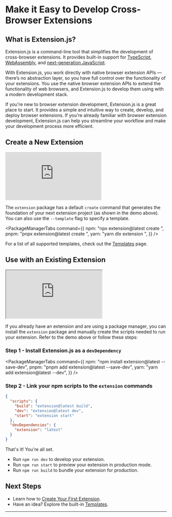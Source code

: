 
# Make it Easy to Develop Cross-Browser Extensions

## What is Extension.js?

Extension.js is a command-line tool that simplifies the development of cross-browser extensions. It provides built-in support for [TypeScript](/docs/guides/development/modern-javascript/typescript), [WebAssembly](/docs/guides/development/webassembly), and [next-generation JavaScript](/docs/guides/development/modern-javascript/overview).

With Extension.js, you work directly with native browser extension APIs — there’s no abstraction layer, so you have full control over the functionality of your extensions. You use the native browser extension APIs to extend the functionality of web browsers, and Extension.js to develop them using with a modern development stack.

If you're new to browser extension development, Extension.js is a great place to start. It provides a simple and intuitive way to create, develop, and deploy browser extensions. If you're already familiar with browser extension development, Extension.js can help you streamline your workflow and make your development process more efficient.

## Create a New Extension

<div
  style={{
    position: "relative",
    paddingBottom: "62.5%",
    height: 0,
  }}
>
  <iframe
    src="https://www.loom.com/embed/58e21900d693417db1e0e59c0a96c4b3?sid=80cf1003-7ed1-4f9d-a3fb-01c7876983ad"
    frameBorder="0"
    allowFullScreen
    style={{
      position: "absolute",
      top: 0,
      left: 0,
      width: "100%",
      height: "100%",
    }}
  ></iframe>
</div>

The `extension` package has a default `create` command that generates the foundation of your next extension project (as shown in the demo above). You can also use the `--template` flag to specify a template.

<PackageManagerTabs
  command={{
    npm: "npx extension@latest create <your-extension-name>",
    pnpm: "pnpx extension@latest create <your-extension-name>",
    yarn: "yarn dlx extension <your-extension-name>",
  }}
/>

For a list of all supported templates, check out the [Templates](/docs/getting-started/templates) page.

## Use with an Existing Extension

<div style={{ position: "relative", paddingBottom: "62.5%", height: 0 }}>
  <iframe
    src="https://www.loom.com/embed/c7ae4fc7cdfc47c39334c7efe3175dd9?sid=035792a7-aec9-4f1a-852b-47ca7166a539"
    allowFullScreen
    style={{
      position: "absolute",
      top: 0,
      left: 0,
      width: "100%",
      height: "100%",
    }}
  ></iframe>
</div>

If you already have an extension and are using a package manager, you can install the `extension` package and manually create the scripts needed to run your extension. Refer to the demo above or follow these steps:

### Step 1 - Install Extension.js as a `devDependency`

<PackageManagerTabs
  command={{
    npm: "npm install extension@latest --save-dev",
    pnpm: "pnpm add extension@latest --save-dev",
    yarn: "yarn add extension@latest --dev",
  }}
/>

### Step 2 - Link your npm scripts to the `extension` commands

```json
{
  "scripts": {
    "build": "extension@latest build",
    "dev": "extension@latest dev",
    "start": "extension start"
  },
  "devDependencies": {
    "extension": "latest"
  }
}
```

That's it! You're all set.

- Run `npm run dev` to develop your extension.
- Run `npm run start` to preview your extension in production mode.
- Run `npm run build` to bundle your extension for production.

## Next Steps

- Learn how to [Create Your First Extension](/docs/getting-started/create-your-first-extension).
- Have an idea? Explore the built-in [Templates](/docs/getting-started/templates).

---
